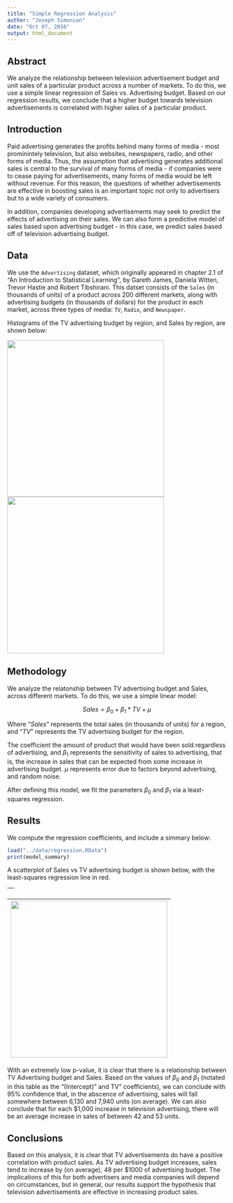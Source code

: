 ```yaml
---
title: "Simple Regression Analysis"
author: "Joseph Simonian"
date: "Oct 07, 2016"
output: html_document
---
```


## Abstract

We analyze the relationship between television advertisement budget and unit sales of a particular product across a number of markets. To do this, we use a simple linear regression of Sales vs. Advertising budget. Based on our regression results, we conclude that a higher budget towards television advertisements is correlated with higher sales of a particular product.

## Introduction

Paid advertising generates the profits behind many forms of media - most prominintely television, but also websites, newspapers, radio, and other forms of media. Thus, the assumption that advertising generates additional sales is central to the survival of many forms of media - if companies were to cease paying for advertisements, many forms of media would be left without revenue. For this reason, the questions of whether advertisements are effective in boosting sales is an important topic not only to advertisers but to a wide variety of consumers.

In addition, companies developing advertisements may seek to predict the effects of advertising on their sales. We can also form a predictive model of sales based upon advertising budget - in this case, we predict sales based off of television advertising budget.

## Data

We use the `Advertising` dataset, which originally appeared in chapter 2.1 of "An Introduction to Statistical Learning", by Gareth James, Daniela Witten, Trevor Hastie and Robert Tibshirani. This datset consists of the `Sales` (in thousands of units) of a product across 200 different markets, along with advertising budgets (in thousands of dollars) for the product in each market, across three types of media: `TV`, `Radio`, and `Newspaper`. 

Histograms of the TV advertising budget by region, and Sales by region, are shown below:

[comment]: # (for PDF:)
\includegraphics[width=200pt]{../images/histogram-tv.png}
\includegraphics[width=200pt]{../images/histogram-sales.png}

[comment]: # (for HTML:)
<img src="../images/histogram-tv.png" width="360px" />
<img src="../images/histogram-sales.png" width="360px" />

## Methodology

We analyze the relatonship between TV advertising budget and Sales, across different markets. To do this, we use a simple linear model:

$$Sales = \beta_0 + \beta_1 * TV + \mu$$

Where "$Sales$" represents the total sales (in thousands of units) for a region, and "$TV$" represents the TV advertising budget for the region.

The coefficient the amount of product that would have been sold regardless of advertising, and $\beta_1$ represents the sensitivity of sales to advertising, that is, the increase in sales that can be expected from some increase in advertising budget. $\mu$ represents error due to factors beyond advertising, and random noise.

After defining this model, we fit the parameters $\beta_0$ and $\beta_1$ via a least-squares regression.

## Results

We compute the regression coefficients, and include a simmary below:

```r
load("../data/regression.RData")
print(model_summary)
```

A scatterplot of Sales vs TV advertising budget is shown below, with the least-squares regression line in red.

[comment]: # (for PDF:)
| \includegraphics[width=240pt]{../images/scatterplot-tv-sales.png} |
|-|

[comment]: # (for HTML:)
| <img src="../images/scatterplot-tv-sales.png" width="360px" /> |
|-|

With an extremely low p-value, it is clear that there is a relationship between TV Advertising budget and Sales. Based on the values of $\beta_0$ and $\beta_1$ (notated in this table as the "(Intercept)" and TV" coefficients), we can conclude with 95% confidence that, in the abscence of advertising, sales will fall somewhere between 6,130 and 7,940 units (on average). We can also conclude that for each \$1,000 increase in television advertising, there will be an average increase in sales of between 42 and 53 units.

## Conclusions

Based on this analysis, it is clear that TV advertisements do have a positive correlation with product sales. As TV advertising budget increases, sales tend to increase by (on average), 48 per $1000 of advertising budget. The implications of this for both advertisers and media companies will depend on circumstances, but in general, our results support the hypothesis that television advertisements are effective in increasing product sales.
